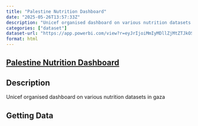 ```yaml
---
title: "Palestine Nutrition Dashboard"
date: "2025-05-26T13:57:33Z"
description: "Unicef organised dashboard on various nutrition datasets in gaza"
categories: ["dataset"]
dataset-url: "https://app.powerbi.com/view?r=eyJrIjoiMmIyMDllZjMtZTJkOS00YTBlLThkZjItYTZmMGMxNzViMDMwIiwidCI6Ijc3NDEwMTk1LTE0ZTEtNGZiOC05MDRiLWFiMTg5MjAyMzY2NyIsImMiOjh9&pageName=ReportSection003a04cd9aed7e476404"
format: html
---
```


## [Palestine Nutrition Dashboard](https://app.powerbi.com/view?r=eyJrIjoiMmIyMDllZjMtZTJkOS00YTBlLThkZjItYTZmMGMxNzViMDMwIiwidCI6Ijc3NDEwMTk1LTE0ZTEtNGZiOC05MDRiLWFiMTg5MjAyMzY2NyIsImMiOjh9&pageName=ReportSection003a04cd9aed7e476404)

## Description

Unicef organised dashboard on various nutrition datasets in gaza

## Getting Data

